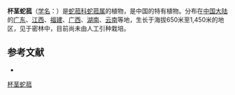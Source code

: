 {{Speciesbox
| name = 杯茎蛇菰
| status = 
| status_system = 
| image =
| genus = Balanophora
| species = subcupularis
| authority = Tam.
}}

'''杯茎蛇菰'''（[[学名|学名]]：{{lang|la|''Balanophora subcupularis''}}）是[[蛇菰科|蛇菰科]][[蛇菰属|蛇菰属]]的植物，是中国的特有植物。分布在[[中国大陆|中国大陆]]的[[广东|广东]]、[[江西|江西]]、[[福建|福建]]、[[广西|广西]]、[[湖南|湖南]]、[[云南|云南]]等地，生长于海拔650米至1,450米的地区，见于密林中，目前尚未由人工引种栽培。

== 参考文献 ==
<div class="references-small">
* {{cite web| url =http://www.bioinfo.cn/db05/KmzwSpecies.php?action=view&id=1465| title =杯茎蛇菰| work =《中国高等植物数据库全库》| publisher =中国科学院微生物研究所| author =昆明植物研究所| accessdate =2009-02-22| deadurl =yes| archiveurl =https://web.archive.org/web/20160305073847/http://www.bioinfo.cn/db05/KmzwSpecies.php?action=view&id=1465| archivedate =2016-03-05}}
</div>
{{Taxonbar|from=Q15225511}}

[[Category:蛇菰属|杯茎蛇菰]]


{{植物小作品}}